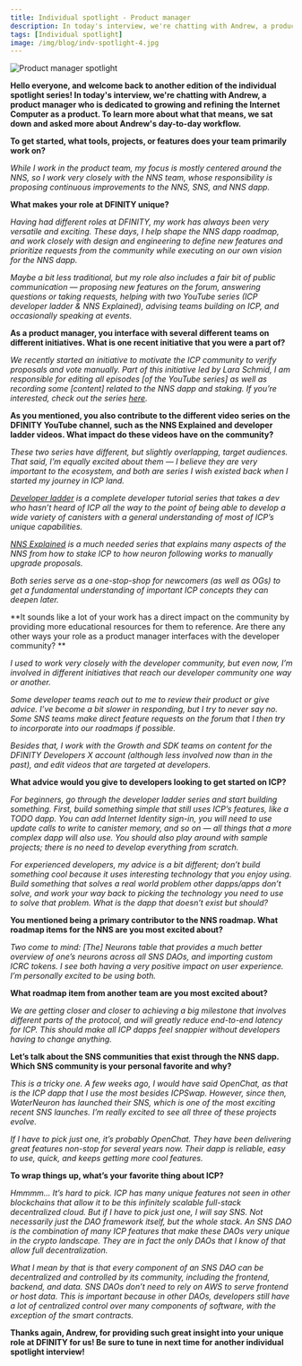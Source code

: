 ```yaml
---
title: Individual spotlight - Product manager
description: In today's interview, we're chatting with Andrew, a product manager who is dedicated to growing and refining the Internet Computer as a product.
tags: [Individual spotlight]
image: /img/blog/indv-spotlight-4.jpg
---
```


![Product manager spotlight](../../static/img/blog/indv-spotlight-4.jpg)

**Hello everyone, and welcome back to another edition of the individual spotlight series! In today's interview, we're chatting with Andrew, a product manager who is dedicated to growing and refining the Internet Computer as a product. To learn more about what that means, we sat down and asked more about Andrew's day-to-day workflow.**

**To get started, what tools, projects, or features does your team primarily work on?**

*While I work in the product team, my focus is mostly centered around the NNS, so I work very closely with the NNS team, whose responsibility is proposing continuous improvements to the NNS, SNS, and NNS dapp.*

**What makes your role at DFINITY unique?**

*Having had different roles at DFINITY, my work has always been very versatile and exciting. These days, I help shape the NNS dapp roadmap, and work closely with design and engineering to define new features and prioritize requests from the community while executing on our own vision for the NNS dapp.*

*Maybe a bit less traditional, but my role also includes a fair bit of public communication — proposing new features on the forum, answering questions or taking requests, helping with two YouTube series (ICP developer ladder & NNS Explained), advising teams building on ICP, and occasionally speaking at events.*

**As a product manager, you interface with several different teams on different initiatives. What is one recent initiative that you were a part of?**

*We recently started an initiative to motivate the ICP community to verify proposals and vote manually. Part of this initiative led by Lara Schmid, I am responsible for editing all episodes [of the YouTube series] as well as recording some [content] related to the NNS dapp and staking. If you’re interested, check out the series [here](https://www.youtube.com/playlist?list=PLuhDt1vhGcrclxfmztDd6OKE80dnrFmG6).*

**As you mentioned, you also contribute to the different video series on the DFINITY YouTube channel, such as the NNS Explained and developer ladder videos. What impact do these videos have on the community?**

*These two series have different, but slightly overlapping, target audiences. That said, I’m equally excited about them — I believe they are very important to the ecosystem, and both are series I wish existed back when I started my journey in ICP land.*

*[Developer ladder](https://www.youtube.com/watch?v=oBUpJ4CqmN0&list=PLuhDt1vhGcrdR2h6nPNylXKS4u8L-efvD&ab_channel=DFINITY) is a complete developer tutorial series that takes a dev who hasn’t heard of ICP all the way to the point of being able to develop a wide variety of canisters with a general understanding of most of ICP’s unique capabilities.*

*[NNS Explained](https://www.youtube.com/watch?v=1uX-fRgvXjU&list=PLuhDt1vhGcrclxfmztDd6OKE80dnrFmG6&ab_channel=DFINITY) is a much needed series that explains many aspects of the NNS from how to stake ICP to how neuron following works to manually upgrade proposals.*

*Both series serve as a one-stop-shop for newcomers (as well as OGs) to get a fundamental understanding of important ICP concepts they can deepen later.*

**It sounds like a lot of your work has a direct impact on the community by providing more educational resources for them to reference. Are there any other ways your role as a product manager interfaces with the developer community? **

*I used to work very closely with the developer community, but even now, I’m involved in different initiatives that reach our developer community one way or another.*

*Some developer teams reach out to me to review their product or give advice. I’ve become a bit slower in responding, but I try to never say no. Some SNS teams make direct feature requests on the forum that I then try to incorporate into our roadmaps if possible.*

*Besides that, I work with the Growth and SDK teams on content for the DFINITY Developers X account (although less involved now than in the past), and edit videos that are targeted at developers.*

**What advice would you give to developers looking to get started on ICP?**

*For beginners, go through the developer ladder series and start building something. First, build something simple that still uses ICP’s features, like a TODO dapp. You can add Internet Identity sign-in, you will need to use update calls to write to canister memory, and so on — all things that a more complex dapp will also use. You should also play around with sample projects; there is no need to develop everything from scratch.*

*For experienced developers, my advice is a bit different; don’t build something cool because it uses interesting technology that you enjoy using. Build something that solves a real world problem other dapps/apps don’t solve, and work your way back to picking the technology you need to use to solve that problem. What is the dapp that doesn’t exist but should?*

**You mentioned being a primary contributor to the NNS roadmap. What roadmap items for the NNS are you most excited about?**

*Two come to mind: [The] Neurons table that provides a much better overview of one’s neurons across all SNS DAOs, and importing custom ICRC tokens. I see both having a very positive impact on user experience. I’m personally excited to be using both.*

**What roadmap item from another team are you most excited about?**

*We are getting closer and closer to achieving a big milestone that involves different parts of the protocol, and will greatly reduce end-to-end latency for ICP. This should make all ICP dapps feel snappier without developers having to change anything.*

**Let’s talk about the SNS communities that exist through the NNS dapp. Which SNS community is your personal favorite and why?**

*This is a tricky one. A few weeks ago, I would have said OpenChat, as that is the ICP dapp that I use the most besides ICPSwap. However, since then, WaterNeuron has launched their SNS, which is one of the most exciting recent SNS launches. I’m really excited to see all three of these projects evolve.*

*If I have to pick just one, it’s probably OpenChat. They have been delivering great features non-stop for several years now. Their dapp is reliable, easy to use, quick, and keeps getting more cool features.*

**To wrap things up, what’s your favorite thing about ICP?**

*Hmmmm… It’s hard to pick. ICP has many unique features not seen in other blockchains that allow it to be this infinitely scalable full-stack decentralized cloud. But if I have to pick just one, I will say SNS. Not necessarily just the DAO framework itself, but the whole stack. An SNS DAO is the combination of many ICP features that make these DAOs very unique in the crypto landscape. They are in fact the only DAOs that I know of that allow full decentralization.*

*What I mean by that is that every component of an SNS DAO can be decentralized and controlled by its community, including the frontend, backend, and data. SNS DAOs don’t need to rely on AWS to serve frontend or host data. This is important because in other DAOs, developers still have a lot of centralized control over many components of software, with the exception of the smart contracts.*

**Thanks again, Andrew, for providing such great insight into your unique role at DFINITY for us! Be sure to tune in next time for another individual spotlight interview!**

